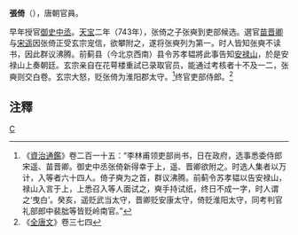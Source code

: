 '''張倚'''（{{bd|?||?|}}），唐朝官員。

早年授官[[御史中丞|御史中丞]]。[[天宝_(唐朝)|天宝]]二年（743年），张倚之子张奭到吏部候选。選官[[苗晋卿|苗晋卿]]与[[宋遥|宋遥]]因张倚正受玄宗宠信，欲攀附之，遂将张奭列为第一。时人皆知张奭不读书，因此群议沸腾。前蓟县（今北京西南）县令苏孝韫將此事告知[[安禄山|安禄山]]，於是安禄山上奏朝廷。玄宗亲自在花萼楼重試已录取官员，能通过考核者十不及一二，张奭则交白卷。玄宗大怒，贬张倚为淮阳郡太守。<ref>《[[資治通鑑|資治通鑑]]》卷二百一十五：“李林甫领吏部尚书，日在政府，选事悉委侍郎宋遥、苗晋卿。御史中丞张倚新得幸于上，遥、晋卿欲附之。时选人集者以万计，入等者六十四人。倚子奭为之首，群议沸腾。前蓟令苏孝韫以告安禄山，禄山入言于上，上悉召入等人面试之，奭手持试纸，终日不成一字，时人谓之‘曳白’。癸亥，遥贬武当太守，晋卿贬安康太守，倚贬淮阳太守，同考判官礼部郎中裴朏等皆贬岭南官。”</ref>终官吏部侍郎。<ref>《[[全唐文|全唐文]]》卷三七四</ref>

==注釋==
{{reflist}}
[[category:唐朝官員|C]]